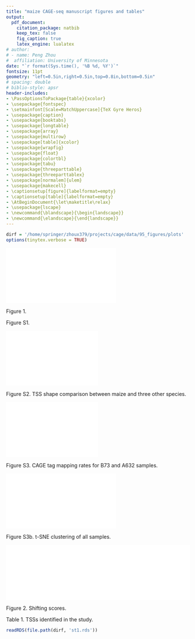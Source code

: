 ```yaml
---
title: "maize CAGE-seq manuscript figures and tables"
output:
  pdf_document:
    citation_package: natbib
    keep_tex: false
    fig_caption: true
    latex_engine: lualatex
# author:
# - name: Peng Zhou
#  affiliation: University of Minnesota
date: "`r format(Sys.time(), '%B %d, %Y')`"
fontsize: 11pt
geometry: "left=0.5in,right=0.5in,top=0.8in,bottom=0.5in"
# spacing: double
# biblio-style: apsr
header-includes:
- \PassOptionsToPackage{table}{xcolor}
- \usepackage{fontspec}
- \setmainfont[Scale=MatchUppercase]{TeX Gyre Heros}
- \usepackage{caption}
- \usepackage{booktabs}
- \usepackage{longtable}
- \usepackage{array}
- \usepackage{multirow}
- \usepackage[table]{xcolor}
- \usepackage{wrapfig}
- \usepackage{float}
- \usepackage{colortbl}
- \usepackage{tabu}
- \usepackage{threeparttable}
- \usepackage{threeparttablex}
- \usepackage[normalem]{ulem}
- \usepackage{makecell}
- \captionsetup[figure]{labelformat=empty}
- \captionsetup[table]{labelformat=empty}
- \AtBeginDocument{\let\maketitle\relax}
- \usepackage{lscape}
- \newcommand{\blandscape}{\begin{landscape}}
- \newcommand{\elandscape}{\end{landscape}}
---
```

\pagenumbering{gobble}

```r
dirf = '/home/springer/zhoux379/projects/cage/data/95_figures/plots'
options(tinytex.verbose = TRUE)
```

\hfill

![](plots/f1.pdf){width=60%}

Figure 1. 


\pagebreak


Figure S1. 

\pagebreak
![](plots/sf02.pdf){width=50%}

Figure S2. TSS shape comparison between maize and three other species.


\pagebreak
![](plots/sf03.pdf){width=50%}

Figure S3. CAGE tag mapping rates for B73 and A632 samples.


\pagebreak
![](plots/sf03b.pdf){width=60%}

Figure S3b. t-SNE clustering of all samples.


\pagebreak
![](plots/f2.pdf){width=100%}

Figure 2. Shifting scores.


\pagebreak
Table 1. TSSs identified in the study.
```r
readRDS(file.path(dirf, 'st1.rds'))
```
